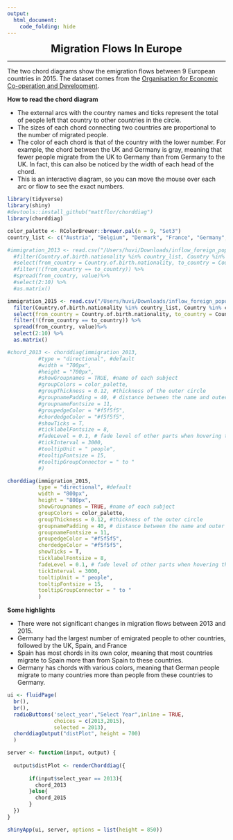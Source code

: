```yaml
---
output:
  html_document:
    code_folding: hide
---
```


<font size ="5"><center> **Migration Flows In Europe**</center></font>

----

The two chord diagrams show the emigration flows between 9 European countries in 2015. The dataset comes from the [Organisation for Economic Co-operation and Development](https://stats.oecd.org/). 

**How to read the chord diagram** 

- The external arcs with the country names and ticks represent the total of people left that country to other countries in the circle. 
- The sizes of each chord connecting two countries are proportional to the number of migrated people.
- The color of each chord is that of the country with the lower number. For example, the chord between the UK and Germany is gray, meaning that fewer people migrate from the UK to Germany than from Germany to the UK. In fact, this can also be noticed by the width of each head of the chord.   
- This is an interactive diagram, so you can move the mouse over each arc or flow to see the exact numbers.

```r
library(tidyverse)
library(shiny)
#devtools::install_github("mattflor/chorddiag")
library(chorddiag)

color_palette <- RColorBrewer::brewer.pal(n = 9, "Set3")
country_list <- c("Austria", "Belgium", "Denmark", "France", "Germany", "Italy", "Netherlands", "Spain", "United Kingdom" )

#immigration_2013 <- read.csv("/Users/huvi/Downloads/inflow_foreign_population_by_country.csv") %>% 
  #filter(Country.of.birth.nationality %in% country_list, Country %in% country_list, Year == 2013)%>% 
  #select(from_country = Country.of.birth.nationality, to_country = Country, value = Value) %>% 
  #filter(!(from_country == to_country)) %>% 
  #spread(from_country, value)%>% 
  #select(2:10) %>% 
  #as.matrix()

immigration_2015 <- read.csv("/Users/huvi/Downloads/inflow_foreign_population_by_country.csv") %>% 
  filter(Country.of.birth.nationality %in% country_list, Country %in% country_list, Year == 2015)%>% 
  select(from_country = Country.of.birth.nationality, to_country = Country, value = Value) %>% 
  filter(!(from_country == to_country)) %>% 
  spread(from_country, value)%>% 
  select(2:10) %>% 
  as.matrix()

#chord_2013 <- chorddiag(immigration_2013, 
          #type = "directional", #default 
          #width = "700px",
          #height = "700px",
          #showGroupnames = TRUE, #name of each subject
          #groupColors = color_palette,
          #groupThickness = 0.12, #thickness of the outer circle
          #groupnamePadding = 40, # distance between the name and outer circle
          #groupnameFontsize = 11, 
          #groupedgeColor = "#f5f5f5", 
          #chordedgeColor = "#f5f5f5",
          #showTicks = T,
          #ticklabelFontsize = 8,
          #fadeLevel = 0.1, # fade level of other parts when hovering the mouse
          #tickInterval = 3000,
          #tooltipUnit = " people",
          #tooltipFontsize = 15,
          #tooltipGroupConnector = " to "
          #)

chorddiag(immigration_2015, 
          type = "directional", #default 
          width = "800px",
          height = "800px",
          showGroupnames = TRUE, #name of each subject
          groupColors = color_palette,
          groupThickness = 0.12, #thickness of the outer circle
          groupnamePadding = 40, # distance between the name and outer circle
          groupnameFontsize = 11, 
          groupedgeColor = "#f5f5f5", 
          chordedgeColor = "#f5f5f5",
          showTicks = T,
          ticklabelFontsize = 8,
          fadeLevel = 0.1, # fade level of other parts when hovering the mouse
          tickInterval = 3000,
          tooltipUnit = " people",
          tooltipFontsize = 15,
          tooltipGroupConnector = " to "
          )


```
**Some highlights**

- There were not significant changes in migration flows between 2013 and 2015.
- Germany had the largest number of emigrated people to other countries, followed by the UK, Spain, and France 
- Spain has most chords in its own color, meaning that most countries migrate to Spain more than from Spain to these countries.
- Germany has chords with various colors, meaning that German people migrate to many countries more than people from these countries to Germany.

```r
ui <- fluidPage(
  br(),
  br(),
  radioButtons('select_year',"Select Year",inline = TRUE,
               choices = c(2013,2015),
               selected = 2013),
  chorddiagOutput("distPlot", height = 700)
  )

server <- function(input, output) {
   
  output$distPlot <- renderChorddiag({
    
       if(input$select_year == 2013){
         chord_2013
       }else{
         chord_2015
       }
  })
}

shinyApp(ui, server, options = list(height = 850))
```



